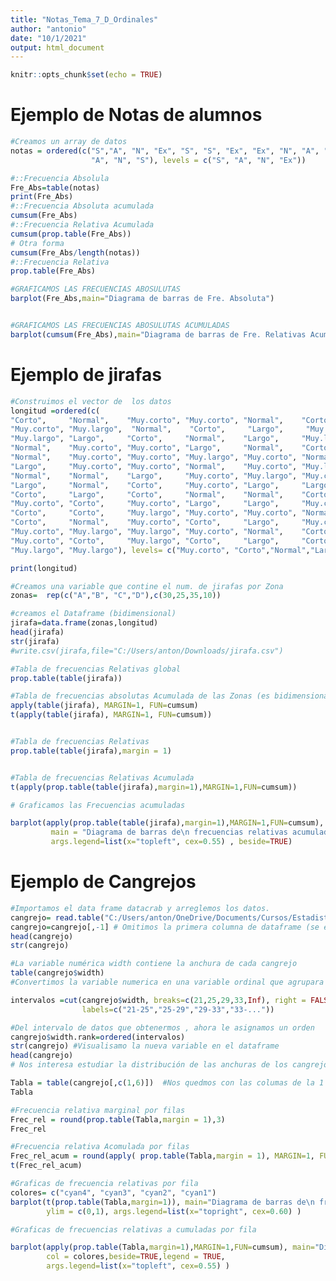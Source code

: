 ```yaml
---
title: "Notas_Tema_7_D_Ordinales"
author: "antonio"
date: "10/1/2021"
output: html_document
---
```


```r
knitr::opts_chunk$set(echo = TRUE)
```

# Ejemplo de Notas de alumnos

```r
#Creamos un array de datos
notas = ordered(c("S","A", "N", "Ex", "S", "S", "Ex", "Ex", "N", "A", "A", "A",
                  "A", "N", "S"), levels = c("S", "A", "N", "Ex"))

#::Frecuencia Absolula
Fre_Abs=table(notas)
print(Fre_Abs)
#::Frecuencia Absoluta acumulada
cumsum(Fre_Abs)
#::Frecuencia Relativa Acumulada 
cumsum(prop.table(Fre_Abs))
# Otra forma
cumsum(Fre_Abs/length(notas))
#::Frecuencia Relativa
prop.table(Fre_Abs)

#GRAFICAMOS LAS FRECUENCIAS ABOSULUTAS
barplot(Fre_Abs,main="Diagrama de barras de Fre. Absoluta")


#GRAFICAMOS LAS FRECUENCIAS ABOSULUTAS ACUMULADAS
barplot(cumsum(Fre_Abs),main="Diagrama de barras de Fre. Relativas Acumnuladas")

```

# Ejemplo de jirafas
```r

#Construimos el vector de  los datos
longitud =ordered(c(
"Corto",     "Normal",    "Muy.corto", "Muy.corto", "Normal",    "Corto",     "Largo",    
"Muy.corto", "Muy.largo",  "Normal",    "Corto",     "Largo",     "Muy.largo", "Largo",    
"Muy.largo", "Largo",     "Corto",     "Normal",    "Largo",     "Muy.largo", "Corto",    
"Normal",    "Muy.corto", "Muy.corto", "Largo",     "Normal",    "Corto",     "Muy.largo",
"Normal",    "Muy.corto", "Muy.corto", "Muy.largo", "Muy.corto", "Normal",    "Normal",   
"Largo",     "Muy.corto", "Muy.corto", "Normal",    "Muy.corto", "Muy.largo", "Largo",    
"Normal",    "Normal",    "Largo",     "Muy.corto", "Muy.largo", "Muy.corto", "Muy.corto",
"Largo",     "Normal",    "Corto",     "Muy.corto", "Largo",     "Largo",     "Muy.largo",
"Corto",     "Largo",     "Corto",     "Normal",    "Normal",    "Corto",     "Muy.largo",
"Muy.corto", "Corto",     "Muy.corto", "Largo",     "Largo",     "Muy.corto", "Normal",   
"Corto",     "Corto",     "Muy.largo", "Muy.corto", "Muy.corto", "Normal",    "Largo",    
"Corto",     "Normal",    "Muy.corto", "Corto",     "Largo",     "Muy.corto", "Corto",    
"Muy.corto", "Muy.largo", "Muy.largo", "Muy.corto", "Normal",    "Corto",     "Muy.largo",
"Muy.corto", "Corto",     "Muy.largo", "Corto",     "Largo",     "Corto",     "Corto",   
"Muy.largo", "Muy.largo"), levels= c("Muy.corto", "Corto","Normal","Largo","Muy.largo" ))

print(longitud)

#Creamos una variable que contine el num. de jirafas por Zona 
zonas=  rep(c("A","B", "C","D"),c(30,25,35,10))

#creamos el Dataframe (bidimensional)
jirafa=data.frame(zonas,longitud)
head(jirafa)
str(jirafa)
#write.csv(jirafa,file="C:/Users/anton/Downloads/jirafa.csv")

#Tabla de frecuencias Relativas global
prop.table(table(jirafa))

#Tabla de frecuencias absolutas Acumulada de las Zonas (es bidimensional por que tiene 2 columnas)
apply(table(jirafa), MARGIN=1, FUN=cumsum)
t(apply(table(jirafa), MARGIN=1, FUN=cumsum))


#Tabla de frecuencias Relativas
prop.table(table(jirafa),margin = 1)


#Tabla de frecuencias Relativas Acumulada
t(apply(prop.table(table(jirafa),margin=1),MARGIN=1,FUN=cumsum))

# Graficamos las Frecuencias acumuladas 

barplot(apply(prop.table(table(jirafa),margin=1),MARGIN=1,FUN=cumsum),
         main = "Diagrama de barras de\n frecuencias relativas acumuladas de longitudes por zonas",legend=TRUE,
         args.legend=list(x="topleft", cex=0.55) , beside=TRUE)

```

# Ejemplo de Cangrejos

```r
#Importamos el data frame datacrab y arreglemos los datos.
cangrejo= read.table("C:/Users/anton/OneDrive/Documents/Cursos/Estadistica descriptiva R y Python/Repositorio/curso_r_basico/data/datacrab.txt",header = TRUE);
cangrejo=cangrejo[,-1] # Omitimos la primera columna de dataframe (se elimmina el ID)
head(cangrejo)
str(cangrejo)

#La variable numérica width contiene la anchura de cada cangrejo
table(cangrejo$width)
#Convertimos la variable numerica en una variable ordinal que agrupara las medidas de los cangrejos

intervalos =cut(cangrejo$width, breaks=c(21,25,29,33,Inf), right = FALSE,
                labels=c("21-25","25-29","29-33","33-..."))

#Del intervalo de datos que obtenermos , ahora le asignamos un orden
cangrejo$width.rank=ordered(intervalos)
str(cangrejo) #Visualisamo la nueva variable en el dataframe
head(cangrejo)
# Nos interesa estudiar la distribución de las anchuras de los cangrejos según el número de colores. Por lo tanto, vamos a calcular las tablas bidimensionales de frecuencais relativas y relativas acumuladas de los intervalos de las anchuras en cada nivel de color y las representaremos por medio de diagramas de barras.

Tabla = table(cangrejo[,c(1,6)])  #Nos quedmos con las columas de la 1 - 5
Tabla

#Frecuencia relativa marginal por filas 
Frec_rel = round(prop.table(Tabla,margin = 1),3)
Frec_rel

#Frecuencia relativa Acomulada por filas
Frec_rel_acum = round(apply( prop.table(Tabla,margin = 1), MARGIN=1, FUN= cumsum), 3)
t(Frec_rel_acum)

#Graficas de frecuencia relativas por fila
colores= c("cyan4", "cyan3", "cyan2", "cyan1")
barplot(t(prop.table(Tabla,margin=1)), main="Diagrama de barras de\n frecuencia relativas",col = colores,beside=TRUE,legend = TRUE,
        ylim = c(0,1), args.legend=list(x="topright", cex=0.60) )

#Graficas de frecuencias relativas a cumuladas por fila

barplot(apply(prop.table(Tabla,margin=1),MARGIN=1,FUN=cumsum), main="Diagrama de barras de\n frecuencias relativas acumuladas",
        col = colores,beside=TRUE,legend = TRUE,
        args.legend=list(x="topleft", cex=0.55) )
```

